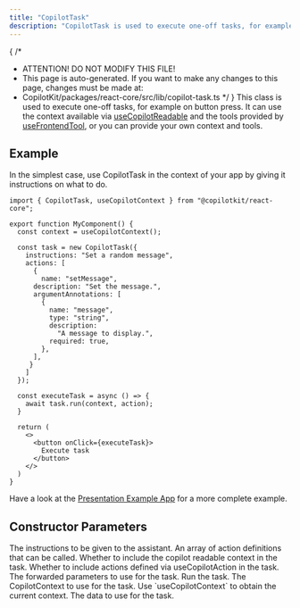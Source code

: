```yaml
---
title: "CopilotTask"
description: "CopilotTask is used to execute one-off tasks, for example on button click."
---
```


{
 /*
  * ATTENTION! DO NOT MODIFY THIS FILE!
  * This page is auto-generated. If you want to make any changes to this page, changes must be made at:
  * CopilotKit/packages/react-core/src/lib/copilot-task.ts
  */
}
This class is used to execute one-off tasks, for example on button press. It can use the context available via [useCopilotReadable](/reference/hooks/useCopilotReadable) and the tools provided by [useFrontendTool](/reference/hooks/useFrontendTool), or you can provide your own context and tools.
 
## Example
In the simplest case, use CopilotTask in the context of your app by giving it instructions on what to do.
 
```tsx
import { CopilotTask, useCopilotContext } from "@copilotkit/react-core";
 
export function MyComponent() {
  const context = useCopilotContext();
 
  const task = new CopilotTask({
    instructions: "Set a random message",
    actions: [
      {
        name: "setMessage",
      description: "Set the message.",
      argumentAnnotations: [
        {
          name: "message",
          type: "string",
          description:
            "A message to display.",
          required: true,
        },
      ],
     }
    ]
  });
 
  const executeTask = async () => {
    await task.run(context, action);
  }
 
  return (
    <>
      <button onClick={executeTask}>
        Execute task
      </button>
    </>
  )
}
```
 
Have a look at the [Presentation Example App](https://github.com/CopilotKit/CopilotKit/blob/main/CopilotKit/examples/next-openai/src/app/presentation/page.tsx) for a more complete example.

## Constructor Parameters

<PropertyReference name="instructions" type="string" required > 
The instructions to be given to the assistant.
</PropertyReference>

<PropertyReference name="actions" type="FrontendAction<any>[]"  > 
An array of action definitions that can be called.
</PropertyReference>

<PropertyReference name="includeCopilotReadable" type="boolean"  > 
Whether to include the copilot readable context in the task.
</PropertyReference>

<PropertyReference name="includeCopilotActions" type="boolean"  > 
Whether to include actions defined via useCopilotAction in the task.
</PropertyReference>

<PropertyReference name="forwardedParameters" type="ForwardedParametersInput"  > 
The forwarded parameters to use for the task.
</PropertyReference>

<PropertyReference name="run" type="context: CopilotContextParams, data?: T">
Run the task.

  <PropertyReference name="context" type="CopilotContextParams" required>
  The CopilotContext to use for the task. Use `useCopilotContext` to obtain the current context.
  </PropertyReference>

  <PropertyReference name="data" type="T" >
  The data to use for the task.
  </PropertyReference>

</PropertyReference>

